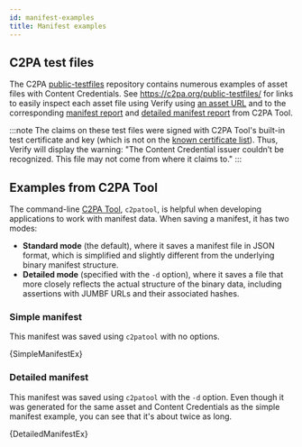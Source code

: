 ```yaml
---
id: manifest-examples
title: Manifest examples
---
```



## C2PA test files

The C2PA [public-testfiles](https://github.com/c2pa-org/public-testfiles) repository contains numerous examples of asset files with Content Credentials. See https://c2pa.org/public-testfiles/ for links to easily inspect each asset file using Verify using [an asset URL](../verify.mdx#using-an-asset-url) and to the corresponding [manifest report](../c2patool/docs/usage.md#displaying-manifest-data) and [detailed manifest report](../c2patool/docs/usage.md#detailed-manifest-report) from C2PA Tool.

:::note
The claims on these test files were signed with C2PA Tool's built-in test certificate and key (which is not on the [known certificate list](../trust-list.mdx)). Thus, Verify will display the warning: "The Content Credential issuer couldn’t be recognized. This file may not come from where it claims to."
:::

## Examples from C2PA Tool

The command-line [C2PA Tool](../c2patool/readme.md), `c2patool`, is helpful when developing applications to work with manifest data. When saving a manifest, it has two modes:

- **Standard mode** (the default), where it saves a manifest file in JSON format, which is simplified and slightly different from the underlying binary manifest structure.
- **Detailed mode** (specified with the `-d` option), where it saves a file that more closely reflects the actual structure of the binary data, including assertions with JUMBF URLs and their associated hashes.

### Simple manifest

This manifest was saved using `c2patool` with no options.


<CodeBlock language="json" showLineNumbers>
  {SimpleManifestEx}
</CodeBlock>

### Detailed manifest


This manifest was saved using `c2patool` with the `-d` option. Even though it was generated for the same asset and Content Credentials as the simple manifest example, you can see that it's about twice as long.

<CodeBlock language="json" showLineNumbers>
  {DetailedManifestEx}
</CodeBlock>
